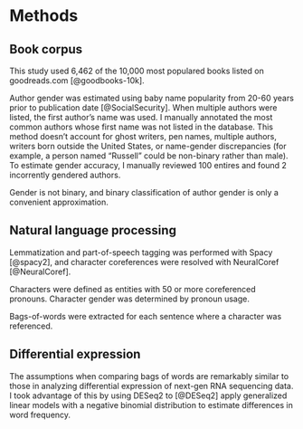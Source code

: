 # Methods

## Book corpus

This study used 6,462 of the 10,000 most populared books listed on goodreads.com [@goodbooks-10k].

Author gender was estimated using baby name popularity from 20-60 years prior to publication date [@SocialSecurity]. When multiple authors were listed, the first author's name was used. I manually annotated the most common authors whose first name was not listed in the database. This method doesn't account for ghost writers, pen names, multiple authors, writers born outside the United States, or name-gender discrepancies (for example, a person named "Russell" could be non-binary rather than male). To estimate gender accuracy, I manually reviewed 100 entires and found 2 incorrently gendered authors.

Gender is not binary, and binary classification of author gender is only a convenient approximation.

## Natural language processing

Lemmatization and part-of-speech tagging was performed with Spacy [@spacy2], and character coreferences were resolved with NeuralCoref [@NeuralCoref].

Characters were defined as entities with 50 or more coreferenced pronouns. Character gender was determined by pronoun usage.

Bags-of-words were extracted for each sentence where a character was referenced.

## Differential expression
The assumptions when comparing bags of words are remarkably similar to those in analyzing differential expression of next-gen RNA sequencing data. I took advantage of this by using DESeq2 to [@DESeq2] apply generalized linear models with a negative binomial distribution to estimate differences in word frequency.
